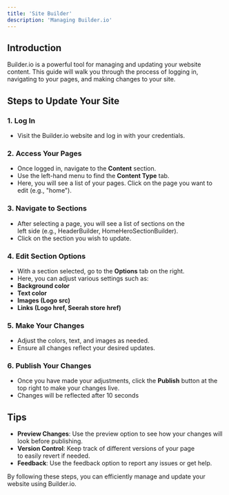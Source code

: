 ```yaml
---
title: 'Site Builder'
description: 'Managing Builder.io'
---
```


## Introduction

Builder.io is a powerful tool for managing and updating your website content. This guide will walk you through the process of logging in, navigating to your pages, and making changes to your site.

## **Steps to Update Your Site**

### **1. Log In**

- Visit the Builder.io website and log in with your credentials.

### **2. Access Your Pages**

- Once logged in, navigate to the **Content** section.
- Use the left-hand menu to find the **Content Type** tab.
- Here, you will see a list of your pages. Click on the page you want to edit (e.g., "home").

### **3. Navigate to Sections**

- After selecting a page, you will see a list of sections on the left side (e.g., HeaderBuilder, HomeHeroSectionBuilder).
- Click on the section you wish to update.

### **4. Edit Section Options**

- With a section selected, go to the **Options** tab on the right.
- Here, you can adjust various settings such as:
- **Background color**
- **Text color**
- **Images (Logo src)**
- **Links (Logo href, Seerah store href)**

### **5. Make Your Changes**

- Adjust the colors, text, and images as needed.
- Ensure all changes reflect your desired updates.

### **6. Publish Your Changes**

- Once you have made your adjustments, click the **Publish** button at the top right to make your changes live.
- Changes will be reflected after 10 seconds

## **Tips**

- **Preview Changes**: Use the preview option to see how your changes will look before publishing.
- **Version Control**: Keep track of different versions of your page to easily revert if needed.
- **Feedback**: Use the feedback option to report any issues or get help.

By following these steps, you can efficiently manage and update your website using Builder.io.